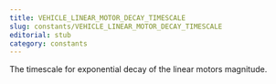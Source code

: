 ```yaml
---
title: VEHICLE_LINEAR_MOTOR_DECAY_TIMESCALE
slug: constants/VEHICLE_LINEAR_MOTOR_DECAY_TIMESCALE
editorial: stub
category: constants
---
```


<LSLConstant
	name="VEHICLE_LINEAR_MOTOR_DECAY_TIMESCALE"
	type="integer"
	value="31"
/>

The timescale for exponential decay of the linear motors magnitude.
